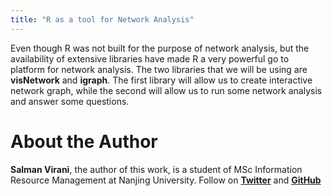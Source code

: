 ---
title: "R as a tool for Network Analysis"
---

Even though R was not built for the purpose of network analysis, but the availability of extensive libraries have made R a very powerful go to platform for network analysis. The two libraries that we will be using are **visNetwork** and **igraph**. The first library will allow us to create interactive network graph, while the second will allow us to run some network analysis and answer some questions.

# About the Author

**Salman Virani**, the author of this work, is a student of MSc Information Resource Management at Nanjing University. Follow on **[Twitter](https://twitter.com/SalmanVirani6)** and **[GitHub](https://github.com/virani1997)**